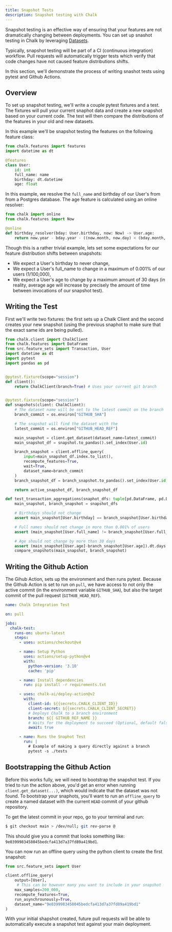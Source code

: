 ```yaml
---
title: Snapshot Tests
description: Snapshot testing with Chalk
---
```


Snapshot testing is an effective way of ensuring that your features are not dramatically changing
between deployments. You can set up snashot testing in Chalk by leveraging [Datasets](/docs/datasets).

Typically, snapshot testing will be part of a CI (continuous integration) workflow. Pull requests will automatically
trigger tests which verify that code changes have not caused feature distributions shifts.

In this section, we'll demonstrate the process of writing snashot tests using pytest and Github Actions.

## Overview

To set up snapshot testing, we'll write a couple pytest fixtures and a test. The fixtures will pull your current
snaphot data and create a new snapshot based on your current code. The test will then compare the distributions of
the features in your old and new datasets.

In this example we'll be snapshot testing the features on the following feature class:

```python
from chalk.features import features
import datetime as dt

@features
class User:
    id: int
    full_name: name
    birthday: dt.datetime
    age: float
```

In this example, we resolve the `full_name` and birthday of our User's from from a Postgres database. The age feature is calculated using an online resolver:
```python
from chalk import online
from chalk.features import Now

@online
def birthday_resolver(bday: User.birthday, now: Now) -> User.age:
    return now.year - bday.year - ((now.month, now.day) < (bday.month, bday.day))
```

Though this is a rather trivial example, lets set some expectations for our feature distribution shifts between snapshots:
- We expect a User's birthday to never change,
- We expect a User's full_name to change in a maximum of 0.001% of our users (1/100,000),
- We expect a User's age to change by a maximum amount of 30 days (in reality, average age will increase by precisely the amount of time between invocations of our snapshot test).

## Writing the Test

First we'll write two fixtures: the first sets up a Chalk Client and the second creates your new snapshot (using
the previous snaphot to make sure that the exact same ids are being pulled).

```python
from chalk.client import ChalkClient
from chalk.features import DataFrame
from src.feature_sets import Transaction, User
import datetime as dt
import pytest
import pandas as pd


@pytest.fixture(scope="session")
def client():
    return ChalkClient(branch=True) # Uses your current git branch


@pytest.fixture(scope="session")
def snapshots(client: ChalkClient):
    # The dataset name will be set to the latest commit on the branch
    branch_commit = os.environ["GITHUB_SHA"]

    # The snapshot will find the dataset with the
    latest_commit = os.environ["GITHUB_HEAD_REF"]

    main_snapshot = client.get_dataset(dataset_name=latest_commit)
    main_snapshot_df = snapshot.to_pandas().set_index(User.id)

    branch_snapshot = client.offline_query(
        input=main_snapshot_df.index.to_list(),
        recompute_features=True,
        wait=True,
        dataset_name=branch_commit
    )
    branch_snapshot_df = branch_snapshot.to_pandas().set_index(User.id)

    return active_snapshot_df, branch_snapshot_df

def test_transaction_aggregations(snaphot_dfs: tuple[pd.DataFrame, pd.DataFrame]):
    main_snapshot, branch_snapshot = snapshot_dfs

    # Birthdays should not change
    assert main_snapshot[User.birthday] == branch_snapshot[User.birthday]

    # Full names should not change in more than 0.001% of users
    assert (main_snapshot[User.full_name] != branch_snapshot[User.full_name]).mean() < 0.00001

    # Age should not change by more than 30 days
    assert (main_snapshot[User.age]-branch_snapshot[User.age]).dt.days.abs().max() < 30
    compare_snapshots(main_snapshot, branch_snapshot)

```

## Writing the Github Action

The Gihub Action, sets up the environment and then runs pytest. Because the
Github Action is set to run on `pull`, we have access to not only the
active commit (in the environment variable `GITHUB_SHA`), but also the
target commit of the pull request (`GITHUB_HEAD_REF`).

```yaml
name: Chalk Integration Test

on: pull

jobs:
  chalk-test:
    runs-on: ubuntu-latest
    steps:
      - uses: actions/checkout@v4

      - name: Setup Python
        uses: actions/setup-python@v4
        with:
          python-version: '3.10'
          cache: 'pip'

      - name: Install dependencies
        run: pip install -r requirements.txt

      - uses: chalk-ai/deploy-action@v2
        with:
          client-id: ${{secrets.CHALK_CLIENT_ID}}
          client-secret: ${{secrets.CHALK_CLIENT_SECRET}}
          # Deploys Chalk to a branch environment
          branch: ${{ GITHUB_REF_NAME }}
          # Waits for the deployment to succeed (Optional, default false)
          await: true

      - name: Runs the Snaphot Test
        run: |
          # Example of making a query directly against a branch
          pytest -s ./tests
```

## Bootstrapping the Github Action

Before this works fully, we will need to bootstrap the snapshot test. If you tried
to run the action above, you'd get an error when running `client.get_dataset(...)`, which
would indicate that the dataset was not found. To bootstrap your snaphots, you'll
want to run an `offline_query` to create a named dataset with the current `HEAD`
commit of your github repository.

To get the latest commit in your repo, go to your terminal and run:
```sh
$ git checkout main > /dev/null; git rev-parse @
```

This should give you a commit that looks something like: `9e0399983458045bedcfa413d7a37fd89a419bd1`.

You can now run an offline query using the python client to create the first snapshot:
```python
from src.feature_sets import User

client.offline_query(
    output=[User],
     # This can be however many you want to include in your snapshot
    max_samples=200_000,
    recompute_features=True,
    run_asynchrounously=True,
    dataset_name="9e0399983458045bedcfa413d7a37fd89a419bd1"
)
```

With your initial shapshot created, future pull requests will be able to automatically execute a snapshot test
against your main deployment.
